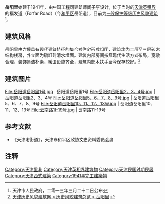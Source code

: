 {{天津历史风貌建筑|
省区市 = 天津市 |
名称 = 岳阳里 |
图片 = [[File:岳阳道102－106号、云南路21-31号.jpg|200px]] |
编号 = 0130466<br />0130467<br />0130468<br />0130469<br />0130470<br />0130471 |
等级 = 一般保护 |
时代 = 1941年|
所在 = [[天津市|天津市]][[和平区_(天津市)|和平区]] |
公布 = 2013年3月22日 |
}}

'''岳阳里'''始建于1941年，由中国工程司建筑师阎子亨设计，位于当时的[[天津英租界|天津英租界]]的福发道（Forfar Road）（今[[和平区_(天津市)|和平区]]岳阳道），目前为[[天津历史风貌建筑|一般保护等级历史风貌建筑]]<ref>天津市人民政府，二零一三年三月二十二日公布</ref>。

== 建筑风格 ==
岳阳里由六幢具有现代建筑特征的集合式住宅形成组团，建筑均为二层至三层砖木结构楼房，外立面为硫缸砖清水墙面。建筑内部房间按照现代生活方式布局，宽敞合理，装饰简洁朴素，暖卫设施齐全，建筑内部木扶手至今保存较好。<ref>[http://www.fmjz.cn/Lists/1/DispForm.aspx?ID=220 天津历史风貌建筑网 > 历史风貌建筑总览 > 岳阳里] {{webarchive|url=https://web.archive.org/web/20140203211626/http://www.fmjz.cn/Lists/1/DispForm.aspx?ID=220 |date=2014-02-03 }}</ref>

== 建筑图片 ==
<gallery>  
File:岳阳道岳阳里1号.jpg | 岳阳道岳阳里1号
File:岳阳道岳阳里2、3、4号.jpg | 岳阳道岳阳里2、3、4号 
File:岳阳道岳阳里5、6、7、8、9号.jpg | 岳阳道岳阳里5、6、7、8、9号
File:岳阳道岳阳里10、11、12、13号.jpg | 岳阳道岳阳里10、11、12、13号
File:云南路11-19号.jpg | 云南路11-19号
</gallery>

== 参考文献 ==
*《天津老街道》，天津市和平区政协文史资料委员会编

== 注释 ==
<div class="references-small">
<references></references>
</div>

{{天津近代历史文化专题}}

[[Category:天津里巷|Category:天津里巷]]
[[Category:天津英租界建筑物|Category:天津英租界建筑物]]
[[Category:天津民国时期民居|Category:天津民国时期民居]]
[[Category:天津西式建築|Category:天津西式建築]]
[[Category:1941年完工建築物|Category:1941年完工建築物]]